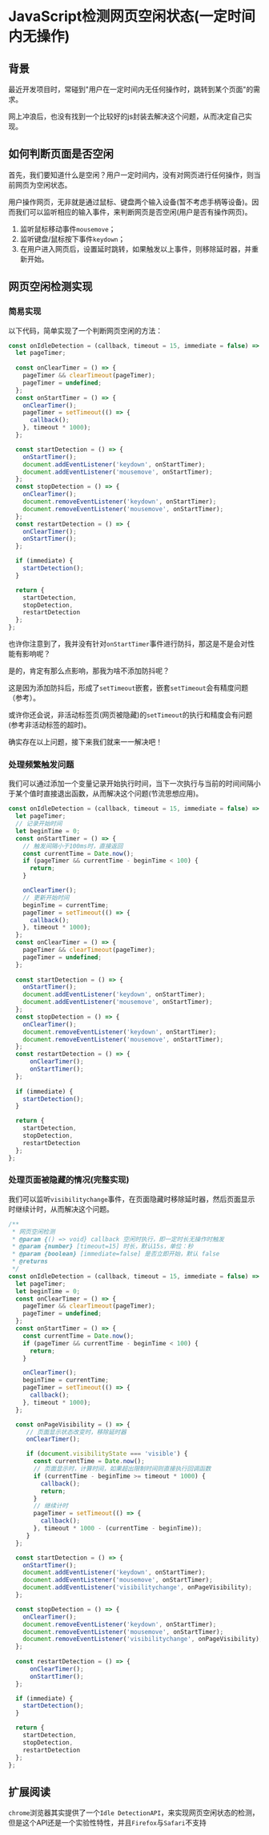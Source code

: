 # JavaScript检测网页空闲状态(一定时间内无操作)

## 背景

最近开发项目时，常碰到"用户在一定时间内无任何操作时，跳转到某个页面"的需求。

网上冲浪后，也没有找到一个比较好的js封装去解决这个问题，从而决定自己实现。

## 如何判断页面是否空闲

首先，我们要知道什么是空闲？用户一定时间内，没有对网页进行任何操作，则当前网页为空闲状态。

用户操作网页，无非就是通过鼠标、键盘两个输入设备(暂不考虑手柄等设备)。因而我们可以监听相应的输入事件，来判断网页是否空闲(用户是否有操作网页)。

1. 监听鼠标移动事件`mousemove`；
2. 监听键盘/鼠标按下事件`keydown`；
3. 在用户进入网页后，设置延时跳转，如果触发以上事件，则移除延时器，并重新开始。

## 网页空闲检测实现

### 简易实现

以下代码，简单实现了一个判断网页空闲的方法：

```js
const onIdleDetection = (callback, timeout = 15, immediate = false) => {
  let pageTimer;
  
  const onClearTimer = () => {
    pageTimer && clearTimeout(pageTimer);
    pageTimer = undefined;
  };
  const onStartTimer = () => {
    onClearTimer();
    pageTimer = setTimeout(() => {
      callback();
    }, timeout * 1000);
  };

  const startDetection = () => {
    onStartTimer();
    document.addEventListener('keydown', onStartTimer);
    document.addEventListener('mousemove', onStartTimer);
  };
  const stopDetection = () => {
    onClearTimer();
    document.removeEventListener('keydown', onStartTimer);
    document.removeEventListener('mousemove', onStartTimer);
  };
  const restartDetection = () => {
    onClearTimer();
    onStartTimer();
  };

  if (immediate) {
    startDetection();
  }

  return {
    startDetection,
    stopDetection,
    restartDetection
  };
};
```

也许你注意到了，我并没有针对`onStartTimer`事件进行防抖，那这是不是会对性能有影响呢？

是的，肯定有那么点影响，那我为啥不添加防抖呢？

这是因为添加防抖后，形成了`setTimeout`嵌套，嵌套`setTimeout`会有精度问题（参考）。

或许你还会说，非活动标签页(网页被隐藏)的`setTimeout`的执行和精度会有问题(参考非活动标签的超时)。

确实存在以上问题，接下来我们就来一一解决吧！

### 处理频繁触发问题

我们可以通过添加一个变量记录开始执行时间，当下一次执行与当前的时间间隔小于某个值时直接退出函数，从而解决这个问题(节流思想应用)。

```js
const onIdleDetection = (callback, timeout = 15, immediate = false) => {
  let pageTimer;
  // 记录开始时间
  let beginTime = 0;
  const onStartTimer = () => {
    // 触发间隔小于100ms时，直接返回
    const currentTime = Date.now();
    if (pageTimer && currentTime - beginTime < 100) {
      return;
    }

    onClearTimer();
    // 更新开始时间
    beginTime = currentTime;
    pageTimer = setTimeout(() => {
      callback();
    }, timeout * 1000);
  };
  const onClearTimer = () => {
    pageTimer && clearTimeout(pageTimer);
    pageTimer = undefined;
  };
  
  const startDetection = () => {
    onStartTimer();
    document.addEventListener('keydown', onStartTimer);
    document.addEventListener('mousemove', onStartTimer);
  };
  const stopDetection = () => {
    onClearTimer();
    document.removeEventListener('keydown', onStartTimer);
    document.removeEventListener('mousemove', onStartTimer);
  };
  const restartDetection = () => {
      onClearTimer();
      onStartTimer();
  };
  
  if (immediate) {
    startDetection();
  }

  return {
    startDetection,
    stopDetection,
    restartDetection
  };
};
```

### 处理页面被隐藏的情况(完整实现)

我们可以监听`visibilitychange`事件，在页面隐藏时移除延时器，然后页面显示时继续计时，从而解决这个问题。

```js
/**
 * 网页空闲检测
 * @param {() => void} callback 空闲时执行，即一定时长无操作时触发
 * @param {number} [timeout=15] 时长，默认15s，单位：秒
 * @param {boolean} [immediate=false] 是否立即开始，默认 false
 * @returns
 */
const onIdleDetection = (callback, timeout = 15, immediate = false) => {
  let pageTimer;
  let beginTime = 0;
  const onClearTimer = () => {
    pageTimer && clearTimeout(pageTimer);
    pageTimer = undefined;
  };
  const onStartTimer = () => {
    const currentTime = Date.now();
    if (pageTimer && currentTime - beginTime < 100) {
      return;
    }

    onClearTimer();
    beginTime = currentTime;
    pageTimer = setTimeout(() => {
      callback();
    }, timeout * 1000);
  };

  const onPageVisibility = () => {
     // 页面显示状态改变时，移除延时器
     onClearTimer();

     if (document.visibilityState === 'visible') {
       const currentTime = Date.now();
       // 页面显示时，计算时间，如果超出限制时间则直接执行回调函数
       if (currentTime - beginTime >= timeout * 1000) {
         callback();
         return;
       }
       // 继续计时
       pageTimer = setTimeout(() => {
         callback();
       }, timeout * 1000 - (currentTime - beginTime));
     }
  };

  const startDetection = () => {
    onStartTimer();
    document.addEventListener('keydown', onStartTimer);
    document.addEventListener('mousemove', onStartTimer);
    document.addEventListener('visibilitychange', onPageVisibility);
  };

  const stopDetection = () => {
    onClearTimer();
    document.removeEventListener('keydown', onStartTimer);
    document.removeEventListener('mousemove', onStartTimer);
    document.removeEventListener('visibilitychange', onPageVisibility);
  };
  
  const restartDetection = () => {
      onClearTimer();
      onStartTimer();
  };

  if (immediate) {
    startDetection();
  }

  return {
    startDetection,
    stopDetection,
    restartDetection
  };
};
```

## 扩展阅读

`chrome`浏览器其实提供了一个`Idle DetectionAPI`，来实现网页空闲状态的检测，但是这个API还是一个实验性特性，并且`Firefox`与`Safari`不支持
